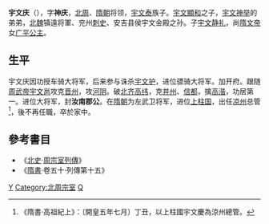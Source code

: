 '''宇文庆'''（{{bd|？||？||catIdx=Y宇文}}），字'''神庆'''，[[北周|北周]]、[[隋朝|隋朝]]将领，[[宇文泰|宇文泰]]族子。[[宇文顯和|宇文顯和]]之子，[[宇文神举|宇文神举]]的弟弟，[[北魏|北魏]]镇遠将軍、兖州[[刺史|刺史]]、安吉县侯宇文金殿之孙。子[[宇文静礼|宇文静礼]]，尚[[隋文帝|隋文帝]]女[[广平公主_(隋文帝)|广平公主]]。

==生平==
宇文庆因功授车骑大将军，后来参与诛杀[[宇文护|宇文护]]，进位骠骑大将军。加开府。跟随[[周武帝|周武帝]][[宇文邕|宇文邕]]攻克[[晋州|晋州]]，攻[[河阴|河阴]]。破[[北齐|北齐]][[高纬|高纬]]，克[[并州|并州]]、[[信都|信都]]，擒[[高湝|高湝]]，功居第一。进位大将军，封'''汝南郡公'''。在[[隋朝|隋朝]]为左武卫将军，进位[[上柱国|上柱国]]，出任[[凉州|凉州]]总管<ref>《隋書·高祖紀上》：〔開皇五年七月〕丁丑，以上柱國宇文慶為涼州總管。</ref>，後不再任職，卒於家中。

==參考書目==
*《[[北史|北史]]·[[s:北史/卷057|周宗室列傳]]》
*《[[隋書|隋書]]·卷五十·列傳第十五》
[[Category:南北朝军事人物|Y]]
[[Category:北周宗室|Category:北周宗室]]
[[Category:宇文姓|Q]]